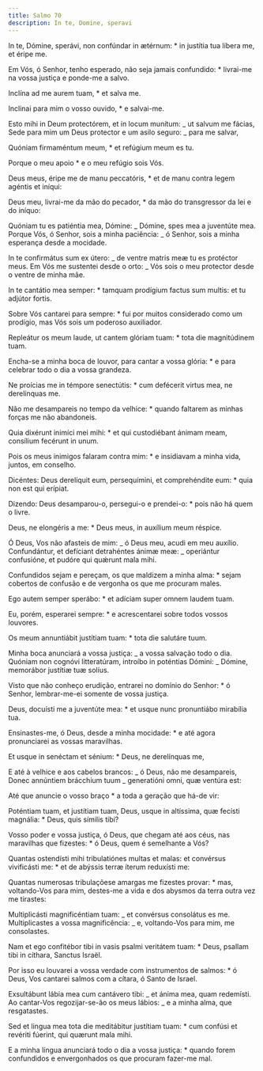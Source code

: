 ```yaml
---
title: Salmo 70
description: In te, Domine, speravi
---
```


<div class="side-by-side not-content">

In te, Dómine, sperávi, non confúndar in ætérnum: \* in justítia tua líbera me, et éripe me.

Em Vós, ó Senhor, tenho esperado, não seja jamais confundido: \* livrai-me na vossa justiça e ponde-me a salvo.

Inclína ad me aurem tuam, \* et salva me.

Inclinai para mim o vosso ouvido, \* e salvai-me.

Esto mihi in Deum protectórem, et in locum munítum: _ ut salvum me fácias, Sede para mim um Deus protector e um asilo seguro: _ para me salvar,

Quóniam firmaméntum meum, \* et refúgium meum es tu.

Porque o meu apoio \* e o meu refúgio sois Vós.

Deus meus, éripe me de manu peccatóris, \* et de manu contra legem agéntis et iníqui:

Deus meu, livrai-me da mão do pecador, \* da mão do transgressor da lei e do iníquo:

Quóniam tu es patiéntia mea, Dómine: _ Dómine, spes mea a juventúte mea. Porque Vós, ó Senhor, sois a minha paciência: _ ó Senhor, sois a minha esperança desde a mocidade.

In te confirmátus sum ex útero: _ de ventre matris meæ tu es protéctor meus. Em Vós me sustentei desde o orto: _ Vós sois o meu protector desde o ventre de minha mãe.

In te cantátio mea semper: \* tamquam prodígium factus sum multis: et tu adjútor fortis.

Sobre Vós cantarei para sempre: \* fui por muitos considerado como um prodígio, mas Vós sois um poderoso auxiliador.

Repleátur os meum laude, ut cantem glóriam tuam: \* tota die magnitúdinem tuam.

Encha-se a minha boca de louvor, para cantar a vossa glória: \* e para celebrar todo o dia a vossa grandeza.

Ne proícias me in témpore senectútis: \* cum defécerit virtus mea, ne derelínquas me.

Não me desampareis no tempo da velhice: \* quando faltarem as minhas forças me não abandoneis.

Quia dixérunt inimíci mei mihi: \* et qui custodiébant ánimam meam, consílium fecérunt in unum.

Pois os meus inimigos falaram contra mim: \* e insidiavam a minha vida, juntos, em conselho.

Dicéntes: Deus derelíquit eum, persequímini, et comprehéndite eum: \* quia non est qui erípiat.

Dizendo: Deus desamparou-o, persegui-o e prendei-o: \* pois não há quem o livre.

Deus, ne elongéris a me: \* Deus meus, in auxílium meum réspice.

Ó Deus, Vos não afasteis de mim: _ ó Deus meu, acudi em meu auxílio. Confundántur, et defíciant detrahéntes ánimæ meæ: _ operiántur confusióne, et pudóre qui quǽrunt mala mihi.

Confundidos sejam e pereçam, os que maldizem a minha alma: \* sejam cobertos de confusão e de vergonha os que me procuram males.

Ego autem semper sperábo: \* et adíciam super omnem laudem tuam.

Eu, porém, esperarei sempre: \* e acrescentarei sobre todos vossos louvores.

Os meum annuntiábit justítiam tuam: \* tota die salutáre tuum.

Minha boca anunciará a vossa justiça: _ a vossa salvação todo o dia. Quóniam non cognóvi litteratúram, introíbo in poténtias Dómini: _ Dómine, memorábor justítiæ tuæ solíus.

Visto que não conheço erudição, entrarei no domínio do Senhor: \* ó Senhor, lembrar-me-ei somente de vossa justiça.

Deus, docuísti me a juventúte mea: \* et usque nunc pronuntiábo mirabília tua.

Ensinastes-me, ó Deus, desde a minha mocidade: \* e até agora pronunciarei as vossas maravilhas.

Et usque in senéctam et sénium: \* Deus, ne derelínquas me,

E até à velhice e aos cabelos brancos: _ ó Deus, não me desampareis, Donec annúntiem brácchium tuum _ generatióni omni, quæ ventúra est:

Até que anuncie o vosso braço \* a toda a geração que há-de vir:

Poténtiam tuam, et justítiam tuam, Deus, usque in altíssima, quæ fecísti magnália: \* Deus, quis símilis tibi?

Vosso poder e vossa justiça, ó Deus, que chegam até aos céus, nas maravilhas que fizestes: \* ó Deus, quem é semelhante a Vós?

Quantas ostendísti mihi tribulatiónes multas et malas: et convérsus vivificásti me: \* et de abýssis terræ íterum reduxísti me:

Quantas numerosas tribulaçõese amargas me fizestes provar: \* mas, voltando-Vos para mim, destes-me a vida e dos abysmos da terra outra vez me tirastes:

Multiplicásti magnificéntiam tuam: _ et convérsus consolátus es me. Multiplicastes a vossa magnificência: _ e, voltando-Vos para mim, me consolastes.

Nam et ego confitébor tibi in vasis psalmi veritátem tuam: \* Deus, psallam tibi in cíthara, Sanctus Israël.

Por isso eu louvarei a vossa verdade com instrumentos de salmos: \* ó Deus, Vos cantarei salmos com a cítara, ó Santo de Israel.

Exsultábunt lábia mea cum cantávero tibi: _ et ánima mea, quam redemísti. Ao cantar-Vos regozijar-se-ão os meus lábios: _ e a minha alma, que resgatastes.

Sed et lingua mea tota die meditábitur justítiam tuam: \* cum confúsi et revériti fúerint, qui quærunt mala mihi.

E a minha língua anunciará todo o dia a vossa justiça: \* quando forem confundidos e envergonhados os que procuram fazer-me mal.

</div>
